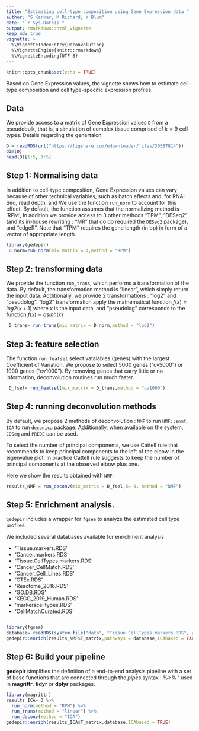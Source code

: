 ```yaml
---
title: "Estimating cell-type composition using Gene Expression data "
author: "S Karkar, M Richard, Y Blum"
date: "`r Sys.Date()`"
output: rmarkdown::html_vignette
keep_md: true
vignette: >
  %\VignetteIndexEntry{Deconvolution}
  %\VignetteEngine{knitr::rmarkdown}
  %\VignetteEncoding{UTF-8}
---
```


```r
knitr::opts_chunk$set(echo = TRUE)
```

Based on Gene Expression values, the vignette shows how to estimate cell-type composition and cell type-specific expression profiles.

## Data

We provide access to a matrix of Gene Expression values `D` from a pseudobulk, that is, a simulation of complex tissue comprised of $k=9$ cell types.
Details regarding the genertaion  

```r
D = readRDS(url("https://figshare.com/ndownloader/files/30587814"))
dim(D)
head(D)[1:5, 1:5]

```


## Step 1: Normalising data

In addition to cell-type composition, Gene Expression values can vary because of other technical variables, such as batch effects and, for RNA-Seq, read depth. and We use the function `run_norm` to account for this effect. By default, the function assumes that the normalizing method is 'RPM', In addition we provide access to 3 other methods "TPM", "DESeq2" (and its in-house rewriting : "MR" that do do required the `DESeq2` package), and "edgeR". Note that "TPM" requires the gene length (in bp) in form of a vector of appropriate length.   

  
```r
library(gedepir)
 D_norm=run_norm(mix_matrix = D,method = "RPM")
```

## Step 2: transforming data 

We provide the function `run_trans`, which performs a transformation of the data. By default, the transformation method is "linear", which simply return the input data. Additionally, we provide 2 transformations : "log2" and "pseudolog". "log2" transformation apply the mathematical function $f(x)=log2(x+1)$ where $x$ is the input data, and "pseudolog" corresponds to the function $f(x)=asinh(x)$  

 
```r
 D_trans= run_trans(mix_matrix = D_norm,method = "log2")
```


## Step 3: feature selection 

The function `run_featsel` select vataiables (genes) with the largest Coefficient of Variation.
We propose to select 5000 genes ("cv5000") or 1000 genes ("cv1000"). By removing genes that carry little or no information, deconvolution routines run much faster.

```r
 D_fsel= run_featsel(mix_matrix = D_trans,method = "cv1000")
```

## Step 4: running deconvolution methods

By default, we propose 2 methods of deconvolution : `NMF` to run `NMF::snmf`, `ICA` to run `deconica` package. Additionally, when available on the system, `CDSeq` and `PREDE` can be used. 

To select the number of principal components, we use Cattell rule that recommends to keep principal components to the left of the elbow in the eigenvalue plot. In practice Cattell rule suggests to keep the number of principal components at the observed elbow plus one.

Here we show the results obtained with `NMF`.
```r
results_NMF = run_deconv(mix_matrix = D_fsel,k= 9, method = "NMF")
```



## Step 5: Enrichment analysis.
`gedepir` includes a wrapper for `fgsea` to analyze  the estimated cell type profiles.

We included several databases available for enrichment analysis :

  + 'Tissue.markers.RDS'
  + 'Cancer.markers.RDS'
  + 'Tissue.CellTypes.markers.RDS'
  + 'Cancer_CellMatch.RDS'
  + 'Cancer_Cell_Lines.RDS'
  + 'GTEx.RDS'
  + 'Reactome_2016.RDS'
  + 'GO.DB.RDS'
  + 'KEGG_2019_Human.RDS'
  + 'markerscelltypes.RDS'
  + 'CellMatchCurated.RDS'


```r
```


```r
library(fgsea)
database= readRDS(system.file("data", "Tissue.CellTypes.markers.RDS", package = "gedepir"))
gedepir::enrich(results_NMF$T_matrix,pathways = database,ICAbased = FALSE, fdr = FALSE)
```

## Step 6: Build your pipeline
**gedepir** simplifies the definition of a end-to-end analysis pipeline with a set of base functions that are connected through the *pipes* syntax ' %>% ' used in **magrittr**,   **tidyr** or   **dplyr**  packages.
```r
library(magrittr)
results_ICA= D %>%
  run_norm(method = "RPM") %>%
  run_trans(method = "linear") %>%
  run_deconv(method = "ICA")
gedepir::enrich(results_ICA$T_matrix,database,ICAbased = TRUE)
```

